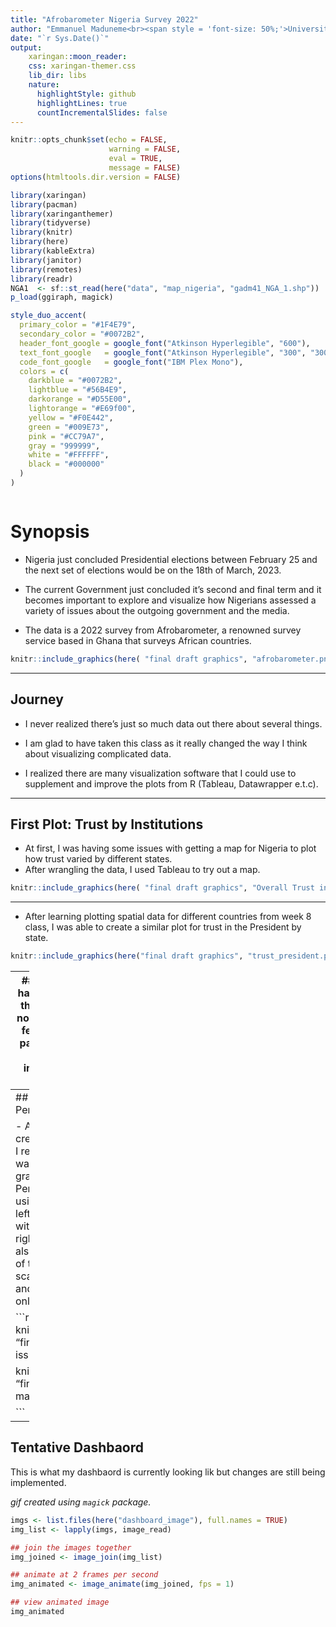 ```yaml
---
title: "Afrobarometer Nigeria Survey 2022"
author: "Emmanuel Maduneme<br><span style = 'font-size: 50%;'>University of Oregon<br>Winter 2023</span>"
date: "`r Sys.Date()`"
output: 
    xaringan::moon_reader:
    css: xaringan-themer.css
    lib_dir: libs
    nature:
      highlightStyle: github
      highlightLines: true
      countIncrementalSlides: false
---
```


```r
knitr::opts_chunk$set(echo = FALSE, 
                      warning = FALSE,
                      eval = TRUE,
                      message = FALSE)
options(htmltools.dir.version = FALSE)

library(xaringan)
library(pacman)
library(xaringanthemer)
library(tidyverse)
library(knitr)
library(here)
library(kableExtra)
library(janitor)
library(remotes)
library(readr)
NGA1  <- sf::st_read(here("data", "map_nigeria", "gadm41_NGA_1.shp"))
p_load(ggiraph, magick)

```

```r
style_duo_accent(
  primary_color = "#1F4E79",
  secondary_color = "#0072B2",
  header_font_google = google_font("Atkinson Hyperlegible", "600"),
  text_font_google   = google_font("Atkinson Hyperlegible", "300", "300i"),
  code_font_google   = google_font("IBM Plex Mono"),
  colors = c(
    darkblue = "#0072B2",
    lightblue = "#56B4E9",
    darkorange = "#D55E00",
    lightorange = "#E69f00",
    yellow = "#F0E442",
    green = "#009E73",
    pink = "#CC79A7",
    gray = "999999",
    white = "#FFFFFF",
    black = "#000000"
  )
)



```

# Synopsis

-   Nigeria just concluded Presidential elections between February 25 and the next set of elections would be on the 18th of March, 2023.

-   The current Government just concluded it's second and final term and it becomes important to explore and visualize how Nigerians assessed a variety of issues about the outgoing government and the media.  
-   The data is a 2022 survey from Afrobarometer, a renowned survey service based in Ghana that surveys African countries.  


```r

knitr::include_graphics(here( "final draft graphics", "afrobarometer.png"))
```

---

## Journey

-   I never realized there's just so much data out there about several things.

-   I am glad to have taken this class as it really changed the way I think about visualizing complicated data.

-   I realized there are many visualization software that I could use to supplement and improve the plots from R (Tableau, Datawrapper e.t.c).

---

##  First Plot: Trust by Institutions

-  At first, I was having some issues with getting a map for Nigeria to plot how trust varied by different states.  
- After wrangling the data, I used Tableau to try out a map. 
```r
knitr::include_graphics(here( "final draft graphics", "Overall Trust in Institutions By State.png"))

```
---

-   After learning plotting spatial data for different countries from week 8 class, I was able to create a similar plot for trust in the President by state. 

```r
knitr::include_graphics(here("final draft graphics", "trust_president.png"))

```
---
## Challenges 
-   I am still having challenges labeling the states in a way that is not distracting.
-   I got peer feedback about the color palette and the legend.
-   I am still looking into implementing that in the final dashboard. 

```r

knitr::include_graphics(here("final draft graphics", "map_trust.png"))
```

---
## Second Plot: Issue Perceptions

-     After wrangling the data, I created a simple bar plot but I realized `plot_ly` is a great way to make interactive graphs than `ggplotly`. 
-   Perhaps, I am not great at using it. 
-   The one on the left is the first one I made with `ggplot`. The one on the right is the plot_ly.
-   I was also able to implement some of the class lessons on scale, colorblind friendliness and minimal use of ink to only relevant information.

```r
knitr::include_graphics(here( "final draft graphics", "Old issue plot.png"))

knitr::include_graphics(here( "final draft graphics", "Plotly made issues.png"))

```

---
## Tentative Dashbaord 

This is what my dashbaord is currently looking lik but changes are still being implemented. 

*gif created using `magick` package.* 

```r
imgs <- list.files(here("dashboard_image"), full.names = TRUE)
img_list <- lapply(imgs, image_read)

## join the images together
img_joined <- image_join(img_list)

## animate at 2 frames per second
img_animated <- image_animate(img_joined, fps = 1)

## view animated image
img_animated
```

